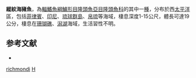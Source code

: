 {{Speciesbox 
| taxon = Halichoeres richmondi
| status = LC
| status_system = IUCN3.1
| authority = [[Fowler|Fowler]] & [[Bean|Bean]], 1928
| synonyms = *''Labrus radiatus''<br /><small>Linnaeus, 1758</small>
*''HJulis crotaphus''<br /><small>Cuvier, 1829</small>
*''Julis cyanostigma''<br /><small>Valenciennes, 1839</small>
*''Julis opalina''<br /><small>Valenciennes, 1839</small>
*''Julis patatus''<br /><small>Valenciennes, 1839</small>
}}

'''縱紋海豬魚'''，為[[輻鰭魚綱|輻鰭魚綱]][[鱸形目|鱸形目]][[隆頭魚亞目|隆頭魚亞目]][[隆頭魚科|隆頭魚科]]的其中一[[種|種]]，分布於西[[太平洋|太平洋]]區，包括[[菲律賓|菲律賓]]、[[印尼|印尼]]、[[琉球群島|琉球群島]]、[[帛琉|帛琉]]等海域，棲息深度1-15公尺，體長可達19公分，棲息在[[珊瑚礁|珊瑚礁]]、[[潟湖|潟湖]]海域，生活習性不明。

==参考文献==
*{{FishBase_species|genus=Halichoeres|species=richmondi|year=2013|month=7}}
{{taxonbar}}

[[Category:海豬魚屬|richmondi]]
[[Category:1928年描述的魚類|H]]